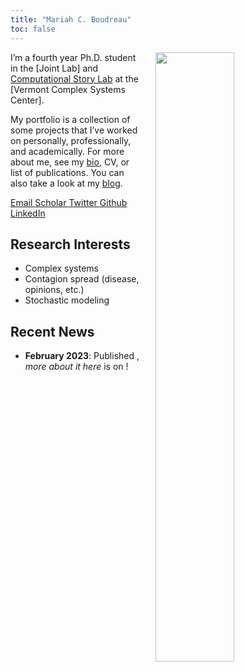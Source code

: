```yaml
---
title: "Mariah C. Boudreau"
toc: false
---
```


<img src="/assets/images/headshot2022part2.jpg" width="50%" hspace="20" align="right">
I’m a fourth year Ph.D. student in the [Joint Lab] and [Computational Story Lab]() at the [Vermont Complex Systems Center]. 

My portfolio is a collection of some projects that I’ve worked on personally, professionally, and academically. For more about me, see my [bio](/pages/about.qmd), CV, or list of publications. You can also take a look at my [blog](/blog/).

::: {.column-page-inset .text-center}
```{=html}
<a class="btn btn-outline-dark", href="mailto:mariah.boudreau@uvm.edu" target="_blank" rel="noopener noreferrer">
    <i class="ai bi-envelope" role='img' aria-label='Email'></i> Email
</a>
<a class="btn btn-outline-dark", href="https://scholar.google.com/citations?user=7xLeZqMAAAAJ" target="_blank" rel="noopener noreferrer">
    <i class="ai ai-google-scholar" role='img' aria-label='Google Scholar'></i> Scholar
</a>
<a class="btn btn-outline-dark", href="https://twitter.com/mariah-boudreau" target="_blank" rel="noopener noreferrer">
    <i class="bi bi-twitter" role='img' aria-label='Twitter'></i> Twitter
</a>
<a class="btn btn-outline-dark", href="https://github.com/mariahcboudreau" target="_blank" rel="noopener noreferrer">
    <i class="bi bi-github" role='img' aria-label='Github'></i> Github
</a>
<a class="btn btn-outline-dark", href="https://www.linkedin.com/in/mariah-boudreau-940291147/" target="_blank" rel="noopener noreferrer">
    <i class="bi bi-linkedin" role='img' aria-label='LinkedIn'></i> LinkedIn
</a>
```
:::

## Research Interests
* Complex systems 
* Contagion spread (disease, opinions, etc.)
* Stochastic modeling

## Recent News

* **February 2023**: Published , *more about it here* is on !

